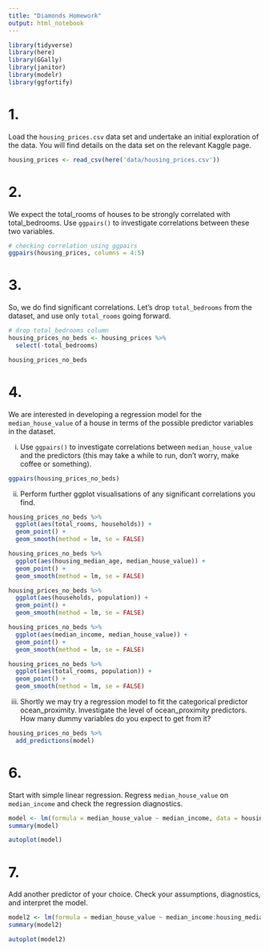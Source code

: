 ```yaml
---
title: "Diamonds Homework"
output: html_notebook
---
```


```r
library(tidyverse)
library(here)
library(GGally)
library(janitor)
library(modelr)
library(ggfortify)
```

# 1.

Load the `housing_prices.csv` data set and undertake an initial exploration of the data. You will find details on the data set on the relevant Kaggle page.

```r
housing_prices <- read_csv(here('data/housing_prices.csv'))

```

# 2. 

We expect the total_rooms of houses to be strongly correlated with total_bedrooms. Use `ggpairs()` to investigate correlations between these two variables.
```r
# checking correlation using ggpairs
ggpairs(housing_prices, columns = 4:5)

```
# 3.

So, we do find significant correlations. Let’s drop `total_bedrooms` from the dataset, and use only `total_rooms` going forward.

```r
# drop total_bedrooms column
housing_prices_no_beds <- housing_prices %>% 
  select(-total_bedrooms)

housing_prices_no_beds
```

# 4.

We are interested in developing a regression model for the `median_house_value` of a house in terms of the possible predictor variables in the dataset.

i. Use `ggpairs()` to investigate correlations between `median_house_value` and the predictors (this may take a while to run, don’t worry, make coffee or something).

```r
ggpairs(housing_prices_no_beds)

```

ii. Perform further ggplot visualisations of any significant correlations you find.

```r
housing_prices_no_beds %>% 
  ggplot(aes(total_rooms, households)) +
  geom_point() +
  geom_smooth(method = lm, se = FALSE)

housing_prices_no_beds %>% 
  ggplot(aes(housing_median_age, median_house_value)) +
  geom_point() +
  geom_smooth(method = lm, se = FALSE)

housing_prices_no_beds %>% 
  ggplot(aes(households, population)) +
  geom_point() +
  geom_smooth(method = lm, se = FALSE)

housing_prices_no_beds %>% 
  ggplot(aes(median_income, median_house_value)) +
  geom_point() +
  geom_smooth(method = lm, se = FALSE)

housing_prices_no_beds %>% 
  ggplot(aes(total_rooms, population)) +
  geom_point() +
  geom_smooth(method = lm, se = FALSE)
```

iii. Shortly we may try a regression model to fit the categorical predictor ocean_proximity. Investigate the level of ocean_proximity predictors. How many dummy variables do you expect to get from it?

```r
housing_prices_no_beds %>% 
  add_predictions(model)
```

# 6.

Start with simple linear regression. Regress `median_house_value` on `median_income` and check the regression diagnostics.

```r
model <- lm(formula = median_house_value ~ median_income, data = housing_prices_no_beds)
summary(model)

autoplot(model)

```

# 7.

Add another predictor of your choice. Check your assumptions, diagnostics, and interpret the model.

```r
model2 <- lm(formula = median_house_value ~ median_income:housing_median_age, data = housing_prices_no_beds)
summary(model2)

autoplot(model2)
```

